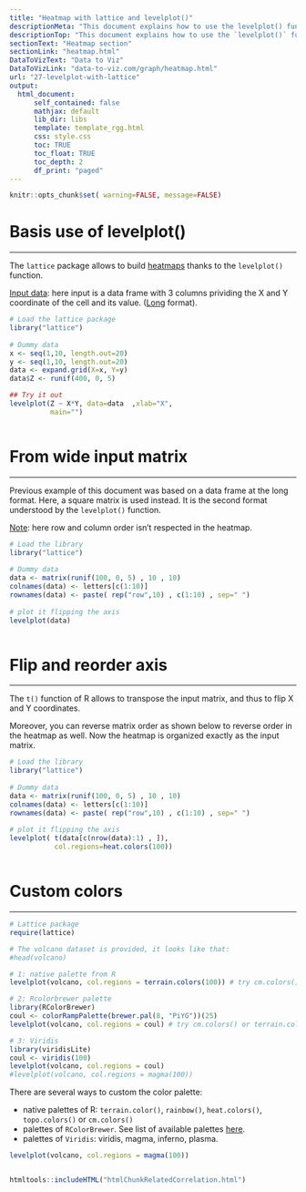 ```yaml
---
title: "Heatmap with lattice and levelplot()"
descriptionMeta: "This document explains how to use the levelplot() function of the lattice R package to build heatmaps."
descriptionTop: "This document explains how to use the `levelplot()` function of the `lattice` R package to build [heatmaps](heatmap.html)."
sectionText: "Heatmap section"
sectionLink: "heatmap.html"
DataToVizText: "Data to Viz"
DataToVizLink: "data-to-viz.com/graph/heatmap.html"
url: "27-levelplot-with-lattice"
output:
  html_document:
      self_contained: false    
      mathjax: default
      lib_dir: libs
      template: template_rgg.html
      css: style.css
      toc: TRUE
      toc_float: TRUE
      toc_depth: 2
      df_print: "paged"
---
```



```r
knitr::opts_chunk$set( warning=FALSE, message=FALSE)
```

<div class="container">




# Basis use of levelplot()
***

<div class = "row">

<div class = "col-md-6  col-sm-12 align-self-center">

The `lattice` package allows to build [heatmaps](heatmap.html) thanks to the `levelplot()` function. 

<u>Input data</u>: here input is a data frame with 3 columns prividing the X and Y coordinate of the cell and its value. (<u>Long</u> format).
</div>


<div class = "col-md-6  col-sm-12">

```r
# Load the lattice package
library("lattice")
 
# Dummy data
x <- seq(1,10, length.out=20)
y <- seq(1,10, length.out=20)
data <- expand.grid(X=x, Y=y)
data$Z <- runif(400, 0, 5)

## Try it out
levelplot(Z ~ X*Y, data=data  ,xlab="X",
          main="")
```
</div>
</div>



```r
```






# From wide input matrix
***

<div class = "row">

<div class = "col-md-6  col-sm-12 align-self-center">

Previous example of this document was based on a data frame at the long format. Here, a square matrix is used instead. It is the second format understood by the `levelplot()` function.

<u>Note</u>: here row and column order isn't respected in the heatmap.

</div>

<div class = "col-md-6  col-sm-12">

```r
# Load the library
library("lattice")
 
# Dummy data
data <- matrix(runif(100, 0, 5) , 10 , 10)
colnames(data) <- letters[c(1:10)]
rownames(data) <- paste( rep("row",10) , c(1:10) , sep=" ")
 
# plot it flipping the axis
levelplot(data)
```
</div>
</div>



```r
```








# Flip and reorder axis
***

<div class = "row">

<div class = "col-md-6  col-sm-12 align-self-center">

The `t()` function of R allows to transpose the input matrix, and thus to flip X and Y coordinates.

Moreover, you can reverse matrix order as shown below to reverse order in the heatmap as well. Now the heatmap is organized exactly as the input matrix.

</div>


<div class = "col-md-6  col-sm-12">

```r
# Load the library
library("lattice")
 
# Dummy data
data <- matrix(runif(100, 0, 5) , 10 , 10)
colnames(data) <- letters[c(1:10)]
rownames(data) <- paste( rep("row",10) , c(1:10) , sep=" ")
 
# plot it flipping the axis
levelplot( t(data[c(nrow(data):1) , ]),
           col.regions=heat.colors(100))
```
</div>
</div>



```r
```












# Custom colors
***


```r
# Lattice package
require(lattice)

# The volcano dataset is provided, it looks like that:
#head(volcano)

# 1: native palette from R
levelplot(volcano, col.regions = terrain.colors(100)) # try cm.colors() or terrain.colors()

# 2: Rcolorbrewer palette
library(RColorBrewer)
coul <- colorRampPalette(brewer.pal(8, "PiYG"))(25)
levelplot(volcano, col.regions = coul) # try cm.colors() or terrain.colors()

# 3: Viridis
library(viridisLite)
coul <- viridis(100)
levelplot(volcano, col.regions = coul) 
#levelplot(volcano, col.regions = magma(100)) 
```



<div class = "row">

<div class = "col-md-6  col-sm-12 align-self-center">

There are several ways to custom the color palette:  

- native palettes of R: `terrain.color()`, `rainbow()`, `heat.colors()`, `topo.colors()` or `cm.colors()`
- palettes of `RColorBrewer`. See list of available palettes [here](38-rcolorbrewers-palettes.html).
- palettes of `Viridis`: viridis, magma, inferno, plasma.

</div>


<div class = "col-md-6  col-sm-12">

```r
levelplot(volcano, col.regions = magma(100)) 
```


</div>
</div>

```r
```








<!-- Close container -->
</div>




```r
htmltools::includeHTML("htmlChunkRelatedCorrelation.html")
```
